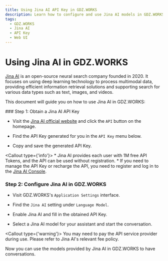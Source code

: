 ```yaml
---
title: Using Jina AI API Key in GDZ.WORKS
description: Learn how to configure and use Jina AI models in GDZ.WORKS, obtain an API key, and start conversations.
tags:
  - GDZ.WORKS
  - Jina AI
  - API Key
  - Web UI
---
```


# Using Jina AI in GDZ.WORKS

[Jina AI](https://jina.ai/) is an open-source neural search company founded in 2020. It focuses on using deep learning technology to process multimodal data, providing efficient information retrieval solutions and supporting search for various data types such as text, images, and videos.

This document will guide you on how to use Jina AI in GDZ.WORKS:

<Steps>
  ### Step 1: Obtain a Jina AI API Key

  - Visit the [Jina AI official website](https://jina.ai/) and click the `API` button on the homepage.

  - Find the API Key generated for you in the `API Key` menu below.

  - Copy and save the generated API Key.

  <Callout type={'info'}>
    * Jina AI provides each user with 1M free API Tokens, and the API can be used without registration.
    * If you need to manage the API Key or recharge the API, you need to register and log in to the [Jina AI Console](https://jina.ai/api-dashboard/).
  </Callout>

  ### Step 2: Configure Jina AI in GDZ.WORKS

  - Visit GDZ.WORKS's `Application Settings` interface.

  - Find the `Jina AI` setting under `Language Model`.

  - Enable Jina AI and fill in the obtained API Key.

  - Select a Jina AI model for your assistant and start the conversation.

  <Callout type={'warning'}>
    You may need to pay the API service provider during use. Please refer to Jina AI's relevant fee policy.
  </Callout>
</Steps>

Now you can use the models provided by Jina AI in GDZ.WORKS to have conversations.
